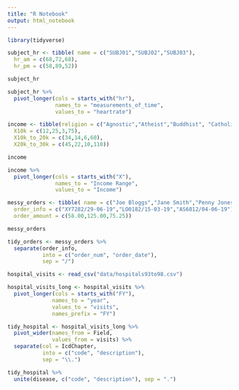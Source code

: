 ```yaml
---
title: "R Notebook"
output: html_notebook
---
```


```r
library(tidyverse)
```


```r

subject_hr <- tibble( name = c("SUBJ01","SUBJ02","SUBJ03"), 
  hr_am = c(68,72,68), 
  hr_pm = c(58,89,52))

subject_hr

```

```r

subject_hr %>% 
  pivot_longer(cols = starts_with("hr"),
               names_to = "measurements_of_time",
               values_to = "heartrate")

```

```r

income <- tibble(religion = c("Agnostic","Atheist","Buddhist", "Catholic"), 
  X10k = c(12,25,3,75), 
  X10k_to_20k = c(34,14,6,60),
  X20k_to_30k = c(45,22,10,110))

income

```

```r
income %>% 
  pivot_longer(cols = starts_with("X"),
               names_to = "Income Range",
               values_to = "Income")

```

```r
messy_orders <- tibble( name = c("Joe Bloggs","Jane Smith","Penny Jones"), 
  order_info = c("XY7282/29-06-19","LO0182/15-03-19","AS6812/04-06-19"), 
  order_amount = c(58.00,125.00,75.25))

messy_orders
```

```r

tidy_orders <- messy_orders %>% 
  separate(order_info,
           into = c("order_num", "order_date"),
           sep = "/")

```

```r

hospital_visits <- read_csv("data/hospitals93to98.csv")

```

```r

hospital_visits_long <- hospital_visits %>% 
  pivot_longer(cols = starts_with("FY"),
              names_to = "year",
              values_to = "visits",
              names_prefix = "FY")

```

```r

tidy_hospital <- hospital_visits_long %>% 
  pivot_wider(names_from = Field,
              values_from = visits) %>% 
  separate(col = IcdChapter,
           into = c("code", "description"),
           sep = "\\.")

```

```r

tidy_hospital %>% 
  unite(disease, c("code", "description"), sep = ".")

```


